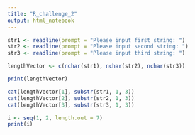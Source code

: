 ```yaml
---
title: "R_challenge_2"
output: html_notebook
---
```

```r
str1 <- readline(prompt = "Please input first string: ")
str2 <- readline(prompt = "Please input second string: ")
str3 <- readline(prompt = "Please input third string: ")

lengthVector <- c(nchar(str1), nchar(str2), nchar(str3))

print(lengthVector)

cat(lengthVector[1], substr(str1, 1, 3))
cat(lengthVector[2], substr(str2, 1, 3))
cat(lengthVector[3], substr(str3, 1, 3))
```

```r
i <- seq(1, 2, length.out = 7)
print(i)
```


